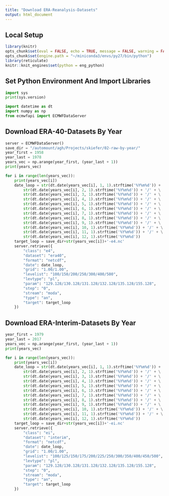 ```yaml
---
title: "Download ERA-Reanalysis-Datasets"
output: html_document
---
```


## Local Setup
```r
library(knitr)
opts_chunk$set(eval = FALSE, echo = TRUE, message = FALSE, warning = FALSE, error = FALSE)
opts_chunk$set(engine.path = "~/miniconda3/envs/py27/bin/python")
library(reticulate)
knitr::knit_engines$set(python = eng_python)
```


## Set Python Environment And Import Libraries
```python
import sys
print(sys.version)

import datetime as dt
import numpy as np
from ecmwfapi import ECMWFDataServer
```


## Download ERA-40-Datasets By Year
```python
server = ECMWFDataServer()
save_dir = "/automount/agh/Projects/skiefer/02-raw-by-year/"
year_first = 1958
year_last = 1978
years_vec = np.arange(year_first, (year_last + 1))
print(years_vec)
```

```python
for i in range(len(years_vec)):
    print(years_vec[i])
    date_loop = str(dt.date(years_vec[i], 1, 1).strftime('%Y%m%d')) + '/' + \
        str(dt.date(years_vec[i], 2, 1).strftime('%Y%m%d')) + '/' + \
        str(dt.date(years_vec[i], 3, 1).strftime('%Y%m%d')) + '/' + \
        str(dt.date(years_vec[i], 4, 1).strftime('%Y%m%d')) + '/' + \
        str(dt.date(years_vec[i], 5, 1).strftime('%Y%m%d')) + '/' + \
        str(dt.date(years_vec[i], 6, 1).strftime('%Y%m%d')) + '/' + \
        str(dt.date(years_vec[i], 7, 1).strftime('%Y%m%d')) + '/' + \
        str(dt.date(years_vec[i], 8, 1).strftime('%Y%m%d')) + '/' + \
        str(dt.date(years_vec[i], 9, 1).strftime('%Y%m%d')) + '/' + \
        str(dt.date(years_vec[i], 10, 1).strftime('%Y%m%d')) + '/' + \
        str(dt.date(years_vec[i], 11, 1).strftime('%Y%m%d')) + '/' + \
        str(dt.date(years_vec[i], 12, 1).strftime('%Y%m%d'))
    target_loop = save_dir+str(years_vec[i])+'-e4.nc'
    server.retrieve({
        "class": "e4",
        "dataset": "era40",
        "format": "netcdf",
        "date": date_loop,
        "grid": "1.00/1.00",
        "levelist": "100/150/200/250/300/400/500",
        "levtype": "pl",
        "param": "129.128/130.128/131.128/132.128/135.128/155.128",
        "step": "0",
        "stream": "moda",
        "type": "an",
        "target": target_loop
    })
```


## Download ERA-Interim-Datasets By Year
```python
year_first = 1979
year_last = 2017
years_vec = np.arange(year_first, (year_last + 1))
print(years_vec)
```

```python
for i in range(len(years_vec)):
    print(years_vec[i])
    date_loop = str(dt.date(years_vec[i], 1, 1).strftime('%Y%m%d')) + '/' + \
        str(dt.date(years_vec[i], 2, 1).strftime('%Y%m%d')) + '/' + \
        str(dt.date(years_vec[i], 3, 1).strftime('%Y%m%d')) + '/' + \
        str(dt.date(years_vec[i], 4, 1).strftime('%Y%m%d')) + '/' + \
        str(dt.date(years_vec[i], 5, 1).strftime('%Y%m%d')) + '/' + \
        str(dt.date(years_vec[i], 6, 1).strftime('%Y%m%d')) + '/' + \
        str(dt.date(years_vec[i], 7, 1).strftime('%Y%m%d')) + '/' + \
        str(dt.date(years_vec[i], 8, 1).strftime('%Y%m%d')) + '/' + \
        str(dt.date(years_vec[i], 9, 1).strftime('%Y%m%d')) + '/' + \
        str(dt.date(years_vec[i], 10, 1).strftime('%Y%m%d')) + '/' + \
        str(dt.date(years_vec[i], 11, 1).strftime('%Y%m%d')) + '/' + \
        str(dt.date(years_vec[i], 12, 1).strftime('%Y%m%d'))
    target_loop = save_dir+str(years_vec[i])+'-ei.nc'
    server.retrieve({
        "class": "ei",
        "dataset": "interim",
        "format": "netcdf",
        "date": date_loop,
        "grid": "1.00/1.00",
        "levelist": "100/125/150/175/200/225/250/300/350/400/450/500",
        "levtype": "pl",
        "param": "129.128/130.128/131.128/132.128/135.128/155.128",
        "step": "0",
        "stream": "moda",
        "type": "an",
        "target": target_loop
    })
```

